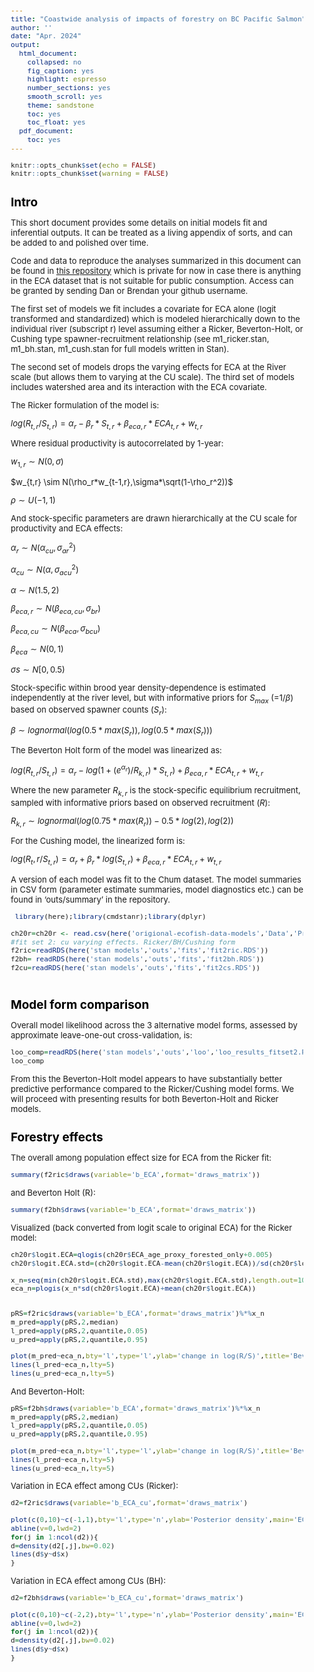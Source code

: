 ```yaml
---
title: "Coastwide analysis of impacts of forestry on BC Pacific Salmon"
author: ''
date: "Apr. 2024"
output:
  html_document:
    collapsed: no
    fig_caption: yes
    highlight: espresso
    number_sections: yes
    smooth_scroll: yes
    theme: sandstone
    toc: yes
    toc_float: yes
  pdf_document:
    toc: yes
---
```


```{=html}
<style type="text/css">

body{ /* Normal  */
      font-size: 13px;
  }
td {  /* Table  */
  font-size: 13px;
}
h1.title {
  font-size: 24px;
  color: Black;
}
h1 { /* Header 1 */
  font-size: 19px;
  color: Black;
}
h2 { /* Header 2 */
    font-size: 15px;
  color: Black;
}
h3 { /* Header 3 */
    font-size: 15px;
  color: Black;
}
</style>
```
```r
knitr::opts_chunk$set(echo = FALSE)
knitr::opts_chunk$set(warning = FALSE)
```

# Intro

This short document provides some details on initial models fit and inferential outputs. It can be treated as a living appendix of sorts, and can be added to and polished over time.

Code and data to reproduce the analyses summarized in this document can be found in [this repository](https://github.com/Pacific-salmon-assess/coastwide-salmon-forestry) which is private for now in case there is anything in the ECA dataset that is not suitable for public consumption. Access can be granted by sending Dan or Brendan your github username.

The first set of models we fit includes a covariate for ECA alone (logit transformed and standardized) which is modeled hierarchically down to the individual river (subscript r) level assuming either a Ricker, Beverton-Holt, or Cushing type spawner-recruitment relationship (see m1_ricker.stan, m1_bh.stan, m1_cush.stan for full models written in Stan).

The second set of models drops the varying effects for ECA at the River scale (but allows them to varying at the CU scale). The third set of models includes watershed area and its interaction with the ECA covariate.

The Ricker formulation of the model is:

$log(R_{t,r}/S_{t,r}) = \alpha_r - \beta_r*S_{t,r} + \beta_{eca,r}*ECA_{t,r} + w_{t,r}$

Where residual productivity is autocorrelated by 1-year:

$w_{1,r} \sim N(0,\sigma)$

$w_{t,r} \sim N(\rho_r*w_{t-1,r},\sigma*\sqrt(1-\rho_r^2))$

$\rho \sim U(-1,1)$

And stock-specific parameters are drawn hierarchically at the CU scale for productivity and ECA effects:

$\alpha_r \sim N(\alpha_{cu}, \sigma_{ar}^2)$

$\alpha_{cu} \sim N(\alpha, \sigma_{acu}^2)$

$\alpha \sim N(1.5,2)$

$\beta_{eca,r} \sim N(\beta_{eca,cu}, \sigma_{br})$

$\beta_{eca,cu} \sim N(\beta_{eca}, \sigma_{bcu})$

$\beta_{eca} \sim N(0,1)$

$\sigma s \sim N[0,0.5)$

Stock-specific within brood year density-dependence is estimated independently at the river level, but with informative priors for $S_{max}$ (=$1/\beta$) based on observed spawner counts ($S_r$):

$\beta \sim lognormal(log(0.5*max(S_r)),log(0.5*max(S_r)))$

The Beverton Holt form of the model was linearized as:

$log(R_{t,r}/S_{t,r}) = \alpha_r - log(1+(e^{\alpha_r})/R_{k,r})*S_{t,r}) + \beta_{eca,r}*ECA_{t,r} + w_{t,r}$

Where the new parameter $R_{k,r}$ is the stock-specific equilibrium recruitment, sampled with informative priors based on observed recruitment ($R$):

$R_{k,r} \sim lognormal(log(0.75*max(R_r))-0.5*log(2),log(2))$

For the Cushing model, the linearized form is:

$log(R_t,r/S_{t,r}) = \alpha_r + \beta_r*log(S_{t,r}) + \beta_{eca,r}*ECA_{t,r} + w_{t,r}$

A version of each model was fit to the Chum dataset. The model summaries in CSV form (parameter estimate summaries, model diagnostics etc.) can be found in 'outs/summary' in the repository.

```r
 library(here);library(cmdstanr);library(dplyr)

ch20r=ch20r <- read.csv(here('origional-ecofish-data-models','Data','Processed','chum_SR_20_hat_yr_reduced_VRI90.csv'))
#fit set 2: cu varying effects. Ricker/BH/Cushing form
f2ric=readRDS(here('stan models','outs','fits','fit2ric.RDS'))
f2bh= readRDS(here('stan models','outs','fits','fit2bh.RDS'))
f2cu=readRDS(here('stan models','outs','fits','fit2cs.RDS'))
    
```

# Model form comparison

Overall model likelihood across the 3 alternative model forms, assessed by approximate leave-one-out cross-validation, is:

```r
loo_comp=readRDS(here('stan models','outs','loo','loo_results_fitset2.RDS'))
loo_comp
```

From this the Beverton-Holt model appears to have substantially better predictive performance compared to the Ricker/Cushing model forms. We will proceed with presenting results for both Beverton-Holt and Ricker models.

# Forestry effects

The overall among population effect size for ECA from the Ricker fit:

```r
summary(f2ric$draws(variable='b_ECA',format='draws_matrix'))
```

and Beverton Holt (R):

```r
summary(f2bh$draws(variable='b_ECA',format='draws_matrix'))
```

Visualized (back converted from logit scale to original ECA) for the Ricker model:

```r
ch20r$logit.ECA=qlogis(ch20r$ECA_age_proxy_forested_only+0.005)
ch20r$logit.ECA.std=(ch20r$logit.ECA-mean(ch20r$logit.ECA))/sd(ch20r$logit.ECA)

x_n=seq(min(ch20r$logit.ECA.std),max(ch20r$logit.ECA.std),length.out=100)
eca_n=plogis(x_n*sd(ch20r$logit.ECA)+mean(ch20r$logit.ECA))


pRS=f2ric$draws(variable='b_ECA',format='draws_matrix')%*%x_n
m_pred=apply(pRS,2,median)
l_pred=apply(pRS,2,quantile,0.05)
u_pred=apply(pRS,2,quantile,0.95)

plot(m_pred~eca_n,bty='l',type='l',ylab='change in log(R/S)',title='Beverton-Holt',ylim=c(-0.5,0.3))
lines(l_pred~eca_n,lty=5)
lines(u_pred~eca_n,lty=5)

```

And Beverton-Holt:

```r
pRS=f2bh$draws(variable='b_ECA',format='draws_matrix')%*%x_n
m_pred=apply(pRS,2,median)
l_pred=apply(pRS,2,quantile,0.05)
u_pred=apply(pRS,2,quantile,0.95)

plot(m_pred~eca_n,bty='l',type='l',ylab='change in log(R/S)',title='Beverton-Holt',ylim=c(-0.5,0.3))
lines(l_pred~eca_n,lty=5)
lines(u_pred~eca_n,lty=5)
```

Variation in ECA effect among CUs (Ricker):

```r
d2=f2ric$draws(variable='b_ECA_cu',format='draws_matrix')

plot(c(0,10)~c(-1,1),bty='l',type='n',ylab='Posterior density',main='ECA effect sizes by CU (Ricker)',ylim=c(0,10),yaxt='n',xlab='Standardized coefficients')
abline(v=0,lwd=2)
for(j in 1:ncol(d2)){
d=density(d2[,j],bw=0.02)
lines(d$y~d$x)
}

```

Variation in ECA effect among CUs (BH):

```r
d2=f2bh$draws(variable='b_ECA_cu',format='draws_matrix')

plot(c(0,10)~c(-2,2),bty='l',type='n',ylab='Posterior density',main='ECA effect sizes by CU (BH)',ylim=c(0,10),yaxt='n',xlab='Standardized coefficients')
abline(v=0,lwd=2)
for(j in 1:ncol(d2)){
d=density(d2[,j],bw=0.02)
lines(d$y~d$x)
}

```
